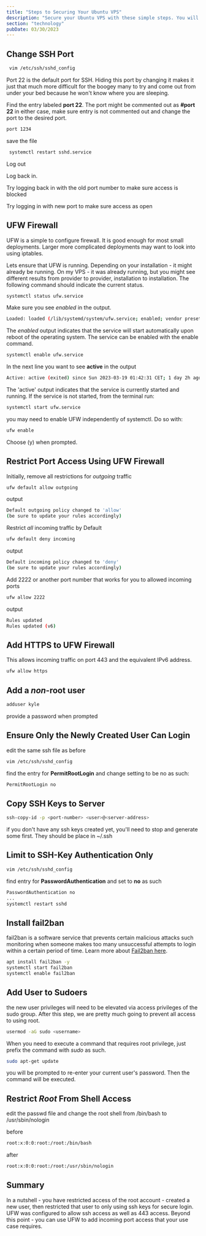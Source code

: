```yaml
---
title: "Steps to Securing Your Ubuntu VPS"
description: "Secure your Ubuntu VPS with these simple steps. You will reset your SSH port, ensure UFW is running and enabled, lock-it-down, allow 443 ssl encrypted connections through, create a non-root user, setup ssh-keys only login, and install fail2ban.  This should take you 15~30 minutes."
section: "technology"
pubDate: 03/30/2023
---
```


## Change SSH Port 

```bash
 vim /etc/ssh/sshd_config
```

Port 22 is the default port for SSH.  Hiding this port by changing it makes it just that much more difficult for the boogey many to try and come out from under your bed because he won't know where you are sleeping.  

Find the entry labeled **port 22**. The port might be commented out as **#port 22**
in either case, make sure entry is not commented out and change the port to the desired port.

```bash
port 1234
```

save the file

```bash
 systemctl restart sshd.service 
 ```
Log out

Log back in.

Try logging back in with the old port number to make sure access is blocked

Try logging in with new port to make sure access as open

## UFW Firewall
UFW is a simple to configure firewall.  It is good enough for most small deployments.  Larger more complicated deployments may want to look into using iptables.  

Lets ensure that UFW is running. Depending on your installation - it might already be running. On my VPS - it was already running, but you might see different results from provider to provider, installation to installation. The following command should indicate the current status.

```bash 
systemctl status ufw.service
```

Make sure you see *enabled* in the output.

```bash
Loaded: loaded (/lib/systemd/system/ufw.service; enabled; vendor preset: enabled)
```
The *enabled* output indicates that the service will start automatically upon reboot of the operating system. The service can be enabled with the enable command.

```bash
systemctl enable ufw.service
```


In the next line you want to see __active__ in the output

```bash
Active: active (exited) since Sun 2023-03-19 01:42:31 CET; 1 day 2h ago
```

The 'active' output indicates that the service is currently started and running. If the service is not started, from the terminal run:

```bash
systemctl start ufw.service
```

you may need to enable UFW independently of systemctl. Do so with: 

```bash
ufw enable
```

Choose (y) when prompted.

## Restrict Port Access Using UFW Firewall

Initially, remove all restrictions for *outgoing* traffic
```bash
ufw default allow outgoing
```

output

```bash
Default outgoing policy changed to 'allow'
(be sure to update your rules accordingly)
```

Restrict *all* incoming traffic by Default

```bash
ufw default deny incoming
```

output

```bash
Default incoming policy changed to 'deny'
(be sure to update your rules accordingly)
```

Add 2222 or another port number that works for you to allowed incoming ports

```bash
ufw allow 2222
```

output

```bash
Rules updated
Rules updated (v6)
```

## Add HTTPS to UFW Firewall
This allows incoming traffic on port 443 and the equivalent IPv6 address.

```bash
ufw allow https
```

## Add a *non*-root user

```bash
adduser kyle
```

provide a password when prompted

## Ensure Only the Newly Created User Can Login

edit the same ssh file as before

```bash
vim /etc/ssh/sshd_config
```

find the entry for **PermitRootLogin** and change setting to be no as such:

```bash
PermitRootLogin no
```

## Copy SSH Keys to Server

```bash
ssh-copy-id -p <port-number> <user>@<server-address>
```
if you don't have any ssh keys created yet, you'll need to stop and generate some first. They should be place in ~/.ssh

## Limit to SSH-Key Authentication Only

```bash
vim /etc/ssh/sshd_config
```

find entry for **PasswordAuthentication** and set to **no** as such
```bash
PasswordAuthentication no
...
systemctl restart sshd
```

## Install fail2ban
fail2ban is a software service that prevents certain malicious attacks such monitoring when someone makes too many unsuccessful attempts to login within a certain period of time.  Learn more about [Fail2ban here](https://fail2ban.org).
```bash
apt install fail2ban -y
systemctl start fail2ban
systemctl enable fail2ban
```

## Add User to Sudoers
the new user privileges will need to be elevated via access privileges of the sudo group.  After this step, we are pretty much going to prevent all access to using root.  

```bash
usermod -aG sudo <username>
```
When you need to execute a command that requires root privilege, just prefix the command with *sudo* as such.

```bash
sudo apt-get update
```
you will be prompted to re-enter your current user's password.  Then the command will be executed. 

## Restrict *Root* From Shell Access
edit the passwd file and change the root shell from /bin/bash to /usr/sbin/nologin

before
```bash
root:x:0:0:root:/root:/bin/bash
```
after
```bash
root:x:0:0:root:/root:/usr/sbin/nologin
```
## Summary
In a nutshell - you have restricted access of the root account - created a new user, then restricted that user to only using ssh keys for secure login.  UFW was configured to allow ssh access as well as 443 access.
Beyond this point - you can use UFW to add incoming port access that your use case requires.